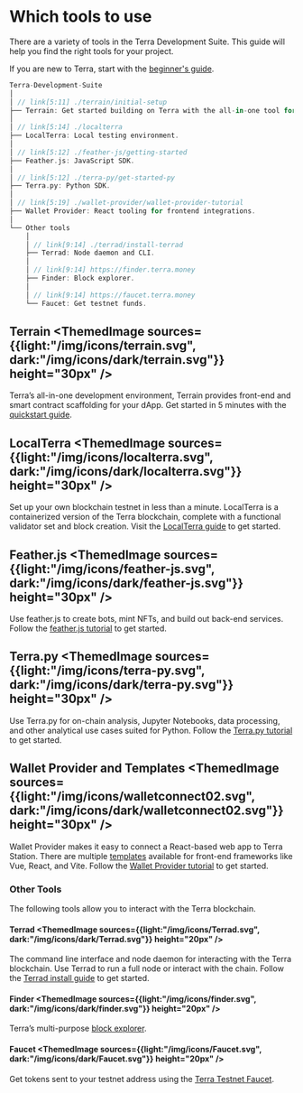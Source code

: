 
# Which tools to use

There are a variety of tools in the Terra Development Suite. This guide will help you find the right tools for your project.

If you are new to Terra, start with the [beginner's guide](./get-started.mdx).

```rust
Terra-Development-Suite
│
│ // link[5:11] ./terrain/initial-setup
├── Terrain: Get started building on Terra with the all-in-one tool for dApp development.
│
│ // link[5:14] ./localterra
├── LocalTerra: Local testing environment.
│
│ // link[5:12] ./feather-js/getting-started
├── Feather.js: JavaScript SDK.
│
│ // link[5:12] ./terra-py/get-started-py
├── Terra.py: Python SDK.
│
│ // link[5:19] ./wallet-provider/wallet-provider-tutorial
├── Wallet Provider: React tooling for frontend integrations.
│
└── Other tools
    │
    │ // link[9:14] ./terrad/install-terrad
    ├── Terrad: Node daemon and CLI.
    │
    │ // link[9:14] https://finder.terra.money
    ├── Finder: Block explorer.
    │
    │ // link[9:14] https://faucet.terra.money
    └── Faucet: Get testnet funds.
```

## Terrain <ThemedImage sources={{light:"/img/icons/terrain.svg", dark:"/img/icons/dark/terrain.svg"}} height="30px" />

Terra’s all-in-one development environment, Terrain provides front-end and smart contract scaffolding for your dApp. Get started in 5 minutes with the [quickstart guide](./get-started.mdx).

## LocalTerra <ThemedImage sources={{light:"/img/icons/localterra.svg", dark:"/img/icons/dark/localterra.svg"}} height="30px" />

Set up your own blockchain testnet in less than a minute. LocalTerra is a containerized version of the Terra blockchain, complete with a functional validator set and block creation. Visit the [LocalTerra guide](terrain/using-terrain-localterra.mdx) to get started.

## Feather.js <ThemedImage sources={{light:"/img/icons/feather-js.svg", dark:"/img/icons/dark/feather-js.svg"}} height="30px" />

Use feather.js to create bots, mint NFTs, and build out back-end services. Follow the [feather.js tutorial](feather-js/getting-started.mdx) to get started.

## Terra.py <ThemedImage sources={{light:"/img/icons/terra-py.svg", dark:"/img/icons/dark/terra-py.svg"}} height="30px" />

Use Terra.py for on-chain analysis, Jupyter Notebooks, data processing, and other analytical use cases suited for Python. Follow the [Terra.py tutorial](https://terra-money.github.io/terra.py/tutorial.html) to get started.

## Wallet Provider and Templates <ThemedImage sources={{light:"/img/icons/walletconnect02.svg", dark:"/img/icons/dark/walletconnect02.svg"}} height="30px" />

Wallet Provider makes it easy to connect a React-based web app to Terra Station. There are multiple [templates](https://templates.terra.money/) available for front-end frameworks like Vue, React, and Vite. Follow the [Wallet Provider tutorial](wallet-provider/wallet-provider-tutorial.mdx) to get started.

### Other Tools

The following tools allow you to interact with the Terra blockchain.

#### Terrad <ThemedImage sources={{light:"/img/icons/Terrad.svg", dark:"/img/icons/dark/Terrad.svg"}} height="20px" />

The command line interface and node daemon for interacting with the Terra blockchain. Use Terrad to run a full node or interact with the chain. Follow the [Terrad install guide](./terrad/install-terrad.mdx) to get started.

#### Finder <ThemedImage sources={{light:"/img/icons/finder.svg", dark:"/img/icons/dark/finder.svg"}} height="20px" />

Terra’s multi-purpose [block explorer](https://finder.terra.money/).

#### Faucet <ThemedImage sources={{light:"/img/icons/Faucet.svg", dark:"/img/icons/dark/Faucet.svg"}} height="20px" />

Get tokens sent to your testnet address using the [Terra Testnet Faucet](https://faucet.terra.money).
